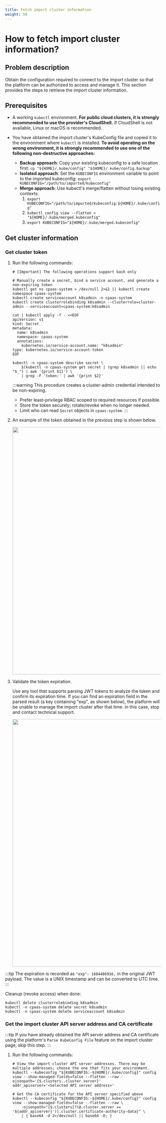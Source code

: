 ```yaml
---
title: Fetch import cluster information
weight: 50
---
```


# How to fetch import cluster information?

## Problem description

Obtain the configuration required to connect to the import cluster so that the platform can be authorized to access and manage it. This section provides the steps to retrieve the import cluster information.

## Prerequisites

- A working `kubectl` environment. **For public cloud clusters, it is strongly recommended to use the provider's CloudShell.** If CloudShell is not available, Linux or macOS is recommended.

- You have obtained the import cluster's KubeConfig file and copied it to the environment where `kubectl` is installed. **To avoid operating on the wrong environment, it is strongly recommended to use one of the following non-destructive approaches:**
  - **Backup approach**: Copy your existing kubeconfig to a safe location first: `cp "${HOME}/.kube/config" "${HOME}/.kube/config.backup"`
  - **Isolated approach**: Set the `KUBECONFIG` environment variable to point to the imported kubeconfig: `export KUBECONFIG="/path/to/imported/kubeconfig"`
  - **Merge approach**: Use kubectl's merge/flatten without losing existing contexts:
    1) `export KUBECONFIG="/path/to/imported/kubeconfig:${HOME}/.kube/config"`
    2) `kubectl config view --flatten > "${HOME}/.kube/merged.kubeconfig"`
    3) `export KUBECONFIG="${HOME}/.kube/merged.kubeconfig"`

## Get cluster information

### Get cluster token <span id="fetchtoken"></span>

1. Run the following commands:

    ```shell
    # [Important] The following operations support bash only

    # Manually create a secret, bind a service account, and generate a non-expiring token
    kubectl get ns cpaas-system > /dev/null 2>&1 || kubectl create namespace cpaas-system
    kubectl create serviceaccount k8sadmin -n cpaas-system
    kubectl create clusterrolebinding k8sadmin --clusterrole=cluster-admin --serviceaccount=cpaas-system:k8sadmin

    cat | kubectl apply -f - <<EOF
    apiVersion: v1
    kind: Secret
    metadata:
      name: k8sadmin
      namespace: cpaas-system
      annotations:
        kubernetes.io/service-account.name: "k8sadmin"
    type: kubernetes.io/service-account-token
    EOF

    kubectl -n cpaas-system describe secret \
        $(kubectl -n cpaas-system get secret | (grep k8sadmin || echo "$_") | awk '{print $1}') \
        | grep -F 'token:' | awk '{print $2}'

    ```

    :::warning
    This procedure creates a cluster-admin credential intended to be non-expiring.
    - Prefer least-privilege RBAC scoped to required resources if possible.
    - Store the token securely; rotate/revoke when no longer needed.
    - Limit who can read `Secret` objects in `cpaas-system`.
    :::

2. An example of the token obtained in the previous step is shown below.

    <img src="../assets/00ocp3.png" width = "800" />

3. Validate the token expiration.

    Use any tool that supports parsing JWT tokens to analyze the token and confirm its expiration time.
    If you can find an expiration field in the parsed result (a key containing "exp", as shown below), the platform will be unable to manage the import cluster after that time.
    In this case, stop and contact technical support.

    <img src="../assets/00-jtw-token-decode.png" width = "800" />

:::tip
The expiration is recorded as `"exp": 1684486916,` in the original JWT payload. The value is a UNIX timestamp and can be converted to UTC time.
:::

Cleanup (revoke access) when done:
```shell
kubectl delete clusterrolebinding k8sadmin
kubectl -n cpaas-system delete secret k8sadmin
kubectl -n cpaas-system delete serviceaccount k8sadmin
```

### Get the import cluster API server address and CA certificate

:::tip
If you have already obtained the API server address and CA certificate using the platform's `Parse KubeConfig File` feature on the import cluster page, skip this step.
:::

1. Run the following commands:

    ```shell
    # View the import cluster API server addresses. There may be multiple addresses; choose the one that fits your environment.
    kubectl --kubeconfig "${KUBECONFIG:-${HOME}/.kube/config}" config view --show-managed-fields=false --flatten --raw -ojsonpath='{$.clusters..cluster.server}'
    addr_apiserver='<Selected API server address>'

    # Get the CA certificate for the API server specified above
    kubectl --kubeconfig "${KUBECONFIG:-${HOME}/.kube/config}" config view --show-managed-fields=false --flatten --raw \
        -ojsonpath="{$.clusters[?(@.cluster.server == '${addr_apiserver}')].cluster.certificate-authority-data}" \
        | { base64 -d 2>/dev/null || base64 -D; }
    ```


